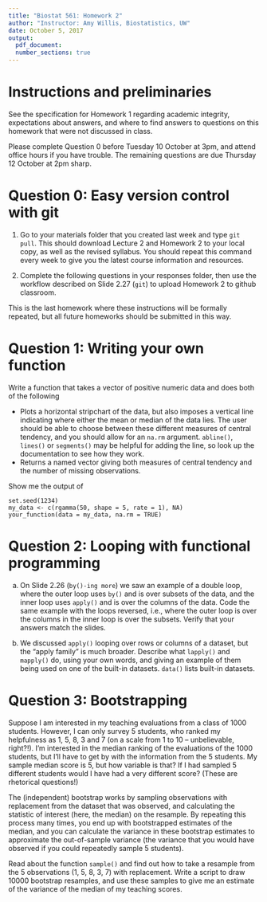 ```yaml
---
title: "Biostat 561: Homework 2"
author: "Instructor: Amy Willis, Biostatistics, UW"
date: October 5, 2017
output:
  pdf_document:
  number_sections: true
---
```


# Instructions and preliminaries

See the specification for Homework 1 regarding academic integrity, expectations about answers, and where to find answers to questions on this homework that were not discussed in class.

Please complete Question 0 before Tuesday 10 October at 3pm, and attend office hours if you have trouble. The remaining questions are due Thursday 12 October at 2pm sharp.

# Question 0: Easy version control with git

1. Go to your materials folder that you created last week and type `git pull`. This should download Lecture 2 and Homework 2 to your local copy, as well as the revised syllabus. You should repeat this command every week to give you the latest course information and resources.

2. Complete the following questions in your responses folder, then use the workflow described on Slide 2.27 (`git`) to upload Homework 2 to github classroom.

This is the last homework where these instructions will be formally repeated, but all future homeworks should be submitted in this way.

# Question 1: Writing your own function

Write a function that takes a vector of positive numeric data and does both of the following

- Plots a horizontal stripchart of the data, but also imposes a vertical line indicating where either the mean or median of the data lies. The user should be able to choose between these different measures of central tendency, and you should allow for an `na.rm` argument. `abline()`, `lines()` or `segments()` may be helpful for adding the line, so look up the documentation to see how they work.
- Returns a named vector giving both measures of central tendency and the number of missing observations.

Show me the output of

```
set.seed(1234)
my_data <- c(rgamma(50, shape = 5, rate = 1), NA)
your_function(data = my_data, na.rm = TRUE)
```

# Question 2: Looping with functional programming

a) On Slide 2.26 (`by()-ing more`) we saw an example of a double loop, where the outer loop uses `by()` and is over subsets of the data, and the inner loop uses `apply()` and is over the columns of the data. Code the same example with the loops reversed, i.e., where the outer loop is over the columns in the inner loop is over the subsets. Verify that your answers match the slides.

b) We discussed `apply()` looping over rows or columns of a dataset, but the "apply family" is much broader. Describe what `lapply()` and `mapply()` do, using your own words, and giving an example of them being used on one of the built-in datasets. `data()` lists built-in datasets.

# Question 3: Bootstrapping

Suppose I am interested in my teaching evaluations from a class of 1000 students. However, I can only survey 5 students, who ranked my helpfulness as 1, 5, 8, 3 and 7 (on a scale from 1 to 10 -- unbelievable, right?!). I'm interested in the median ranking of the evaluations of the 1000 students, but I'll have to get by with the information from the 5 students. My sample median score is 5, but how variable is that? If I had sampled 5 different students would I have had a very different score? (These are rhetorical questions!)


The (independent) bootstrap works by sampling observations with replacement from the dataset that was observed, and calculating the statistic of interest (here, the median) on the resample. By repeating this process many times, you end up with bootstrapped estimates of the median, and you can calculate the variance in these bootstrap estimates to approximate the out-of-sample variance (the variance that you would have observed if you could repeatedly sample 5 students).

Read about the function `sample()` and find out how to take a resample from the 5 observations (1, 5, 8, 3, 7) with replacement. Write a script to draw 10000 bootstrap resamples, and use these samples to give me an estimate of the variance of the median of my teaching scores.

